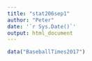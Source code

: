 ```yaml
---
title: "stat206sep1"
author: "Peter"
date: '`r Sys.Date()`'
output: html_document
---
```



```r
data("BaseballTimes2017")
```

